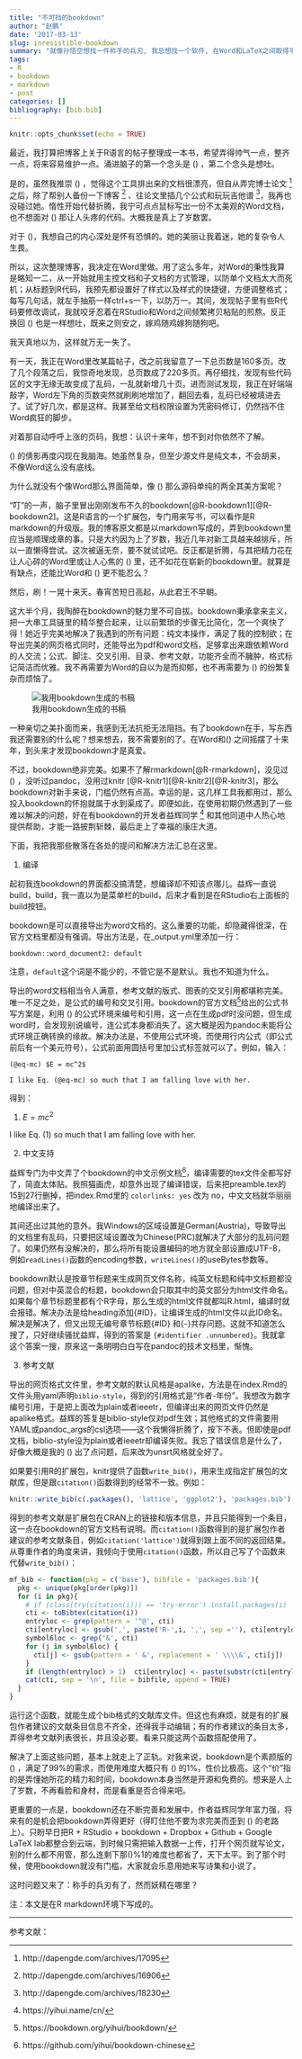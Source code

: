 ```yaml
---
title: "不可挡的bookdown"
author: "赵鹏"
date: '2017-03-13'
slug: inresistible-bookdown
summary: "就像孙悟空想找一件称手的兵刃, 我总想找一个软件, 在Word和LaTeX之间取得平衡. 现在, 她终于来了."
tags:
- R
- bookdown
- markdown
- post
categories: []
bibliography: [bib.bib]
---
```


```r
knitr::opts_chunk$set(echo = TRUE)
```

最近，我打算把博客上关于R语言的帖子整理成一本书，希望弄得帅气一点，整齐一点，将来容易维护一点。涌进脑子的第一个念头是 \(\LaTeX\) ，第二个念头是想吐。

是的，虽然我推崇 \(\LaTeX\) ，觉得这个工具排出来的文档很漂亮，但自从弄完博士论文 ^[http://dapengde.com/archives/17095] 之后，除了帮别人备份一下博客 ^[http://dapengde.com/archives/16906] 、往论文里插几个公式和玩玩吉他谱 ^[http://dapengde.com/archives/18230]，我再也没碰过她。惰性开始代替折腾，我宁可点点鼠标写出一份不太美观的Word文档，也不想面对 \(\LaTeX\) 那让人头疼的代码。大概我是真上了岁数罢。

对于 \(\LaTeX\)，我想自己的内心深处是怀有恐惧的。她的美丽让我着迷，她的复杂令人生畏。

所以，这次整理博客，我决定在Word里做。用了这么多年，对Word的秉性我算是略知一二，从一开始就用主控文档和子文档的方式管理，以防单个文档太大而死机；从标题到R代码，我预先都设置好了样式以及样式的快捷键，方便调整格式；每写几句话，就左手抽筋一样ctrl+s一下，以防万一。其间，发现帖子里有些R代码要修改调试，我就咬牙忍着在RStudio和Word之间频繁拷贝粘贴的煎熬。反正换回 \(\LaTeX\) 也是一样想吐，既来之则安之，嫁鸡随鸡嫁狗随狗吧。

我天真地以为，这样就万无一失了。

有一天，我正在Word里改某篇帖子，改之前我留意了一下总页数是160多页。改了几个段落之后，我惊奇地发现，总页数成了220多页。再仔细找，发现有些代码区的文字无缘无故变成了乱码，一乱就新增几十页。进而测试发现，我正在好端端敲字，Word左下角的页数突然就刷刷地增加了，翻回去看，乱码已经被填进去了。试了好几次，都是这样。我甚至给文档权限设置为凭密码修订，仍然挡不住Word疯狂的脚步。

对着那自动呼呼上涨的页码，我想：认识十来年，想不到对你依然不了解。

\(\LaTeX\) 的倩影再度闪现在我脑海。她虽然复杂，但至少源文件是纯文本，不会胡来，不像Word这么没有底线。

为什么就没有个像Word那么界面简单，像 \(\LaTeX\) 那么源码单纯的两全其美方案呢？

“叮”的一声，脑子里冒出刚刚发布不久的bookdown[@R-bookdown1][@R-bookdown2]。这是R语言的一个扩展包，专门用来写书，可以看作是R markdown的升级版。我的博客原文都是以markdown写成的，弄到bookdown里应当是顺理成章的事。只是大约因为上了岁数，我近几年对新工具越来越排斥，所以一直懒得尝试。这次被逼无奈，要不就试试吧。反正都是折腾，与其把精力花在让人心碎的Word里或让人心焦的 \(\LaTeX\) 里，还不如花在崭新的bookdown里。就算是有缺点，还能比Word和 \(\LaTeX\) 更不能忍么？

然后，刷！一晃十来天。春宵苦短日高起，从此君王不早朝。

这大半个月，我陶醉在bookdown的魅力里不可自拔。bookdown秉承拿来主义，把一大串工具链里的精华整合起来，让以前繁琐的步骤无比简化，怎一个爽快了得！她近乎完美地解决了我遇到的所有问题：纯文本操作，满足了我的控制欲；在导出完美的网页格式同时，还能导出为pdf和word文档，足够拿出来跟依赖Word的人交流；公式、脚注、交叉引用、目录、参考文献，功能齐全而不臃肿，格式标记简洁而优雅。我不再需要为Word的自以为是而抑郁，也不再需要为 \(\LaTeX\) 的纷繁复杂而烦恼了。

![我用bookdown生成的书稿](http://dapengde.com/wp-content/uploads/2017/03/2017-03-14.png)

一种亲切之美扑面而来，我感到无法抗拒无法阻挡。有了bookdown在手，写东西我还需要别的什么呢？想来想去，我不需要别的了。在Word和\(\LaTeX\) 之间摇摆了十来年，到头来才发现bookdown才是真爱。

不过，bookdown绝非完美。如果不了解rmarkdown[@R-rmarkdown]，没见过 \(\LaTeX\) ，没听过pandoc，没用过knitr [@R-knitr1][@R-knitr2][@R-knitr3]，那么bookdown对新手来说，门槛仍然有点高。幸运的是，这几样工具我都用过，那么投入bookdown的怀抱就属于水到渠成了。即便如此，在使用初期仍然遇到了一些难以解决的问题，好在有bookdown的开发者益辉同学 ^[https://yihui.name/cn/] 和其他同道中人热心地提供帮助，才能一路披荆斩棘，最后走上了幸福的康庄大道。

下面，我把我那些散落在各处的提问和解决方法汇总在这里。

1. 编译

起初我连bookdown的界面都没搞清楚，想编译却不知该点哪儿。益辉一直说build，build，我一直以为是菜单栏的build，后来才看到是在RStudio右上面板的build按钮。

bookdown是可以直接导出为word文档的。这么重要的功能，却隐藏得很深，在官方文档里都没有强调。导出方法是，在_output.yml里添加一行：

```
bookdown::word_document2: default 
```

注意，`default`这个词是不能少的，不管它是不是默认。我也不知道为什么。

导出的word文档相当令人满意，参考文献的版式、图表的交叉引用都堪称完美。唯一不足之处，是公式的编号和交叉引用。bookdown的官方文档^[https://bookdown.org/yihui/bookdown/]给出的公式书写方案是，利用 \(\LaTeX\) 的公式环境来编号和引用，这一点在生成pdf时没问题，但生成word时，会发现别说编号，连公式本身都消失了。这大概是因为pandoc未能将公式环境正确转换的缘故。解决办法是，不使用公式环境，而使用行内公式（即公式前后有一个美元符号），公式前面用圆括号里加公式标签就可以了。例如，输入：

```
(@eq-mc) $E = mc^2$

I like Eq. (@eq-mc) so much that I am falling love with her.
```

得到：

(@eq-mc) $E = mc^2$

I like Eq. (@eq-mc) so much that I am falling love with her.

2. 中文支持

益辉专门为中文弄了个bookdown的中文示例文档^[https://github.com/yihui/bookdown-chinese]，编译需要的tex文件全都写好了，简直太体贴。我照猫画虎，却意外出现了编译错误，后来把preamble.tex的15到27行删掉，把index.Rmd里的 `colorlinks: yes` 改为 no，中文文档就华丽丽地编译出来了。

其间还出过其他的意外。我Windows的区域设置是German(Austria)，导致导出的文档里有乱码，只要把区域设置改为Chinese(PRC)就解决了大部分的乱码问题了。如果仍然有没解决的，那么将所有能设置编码的地方就全部设置成UTF-8，例如`readLines()`函数的encoding参数，`writeLines()`的useBytes参数等。

bookdown默认是按章节标题来生成网页文件名称，纯英文标题和纯中文标题都没问题，但对中英混合的标题，bookdown会只取其中的英文部分为html文件命名。如果每个章节标题里都有个R字母，那么生成的html文件就都叫R.html，编译时就会报错。解决办法是给heading添加{#ID}，让编译生成的html文件以此ID命名。解决是解决了，但又出现无编号章节标题{#ID} 和{-}共存问题。这就不知道怎么搜了，只好继续骚扰益辉，得到的答案是 `{#identifier .unnumbered}`。我就拿这个答案一搜，原来这一条明明白白写在pandoc的技术文档里，惭愧。

3. 参考文献

导出的网页格式文件里，参考文献的默认风格是apalike，方法是在index.Rmd的文件头用yaml声明`biblio-style`，得到的引用格式是“作者-年份”。我想改为数字编号引用，于是把上面改为plain或者ieeetr，但编译出来的网页文件仍然是apalike格式。益辉的答复是biblio-style仅对pdf生效；其他格式的文件需要用YAML或pandoc_args的csl选项——这个我懒得折腾了，按下不表。但即使是pdf文档，biblio-style设为plain或者ieeetr却编译失败。我忘了错误信息是什么了，好像大概是我的 \(\LaTeX\) 出了点问题，后来改为unsrt风格就全好了。

如果要引用R的扩展包，knitr提供了函数`write_bib()`，用来生成指定扩展包的文献库，但是跟`citation()`函数得到的经常不一致。例如：

```r
knitr::write_bib(c(.packages(), 'lattice', 'ggplot2'), 'packages.bib')
```

得到的参考文献是扩展包在CRAN上的链接和版本信息，并且只能得到一个条目，这一点在bookdown的官方文档有说明。而`citation()`函数得到的是扩展包作者建议的参考文献条目，例如`citation('lattice')`就得到跟上面不同的返回结果。从尊重作者的角度来讲，我倾向于使用`citation()`函数，所以自己写了个函数来代替`write_bib()`：

```r


mf_bib <- function(pkg = c('base'), bibfile = 'packages.bib'){
  pkg <- unique(pkg[order(pkg)])
  for (i in pkg){
    # if (class(try(citation(i))) == 'try-error') install.packages(i)
    cti <- toBibtex(citation(i))
    entryloc <- grep(pattern = '^@', cti)
    cti[entryloc] <- gsub(',', paste('R-',i, ',', sep =''), cti[entryloc])
    symbol6loc <- grep('&', cti)
    for (j in symbol6loc) {
      cti[j] <- gsub(pattern = ' &', replacement = ' \\\\&', cti[j])
    }
    if (length(entryloc) > 1)  cti[entryloc] <- paste(substr(cti[entryloc], 1, nchar(cti[entryloc])-1), 1:length(entryloc), ',', sep ='')
    cat(cti, sep = '\n', file = bibfile, append = TRUE)
  }
}
```

运行这个函数，就能生成个bib格式的文献库文件。但这也有麻烦，就是有的扩展包作者建议的文献条目信息不齐全，还得我手动编辑；有的作者建议的条目太多，弄得参考文献列表很长，并且没必要。看来只能这两个函数搭配使用了。

解决了上面这些问题，基本上就走上了正轨。对我来说，bookdown是个素颜版的 \(\LaTeX\) ，满足了99%的需求，而使用难度大概只有 \(\LaTeX\) 的1%，性价比极高。这个“价”指的是弄懂她所花的精力和时间，bookdown本身当然是开源和免费的。想来是人上了岁数，不再看脸和身材，而是看重是否合得来吧。

更重要的一点是，bookdown还在不断完善和发展中，作者益辉同学年富力强，将来有的是机会把bookdown弄得更好（得盯住他不要为求完美而歪到 \(\LaTeX\) 的老路上）。只盼早日把R + RStudio + bookdown + Dropbox + Github + Google LaTeX lab都整合到云端，到时候只需把输入数据一上传，打开个网页就写论文，别的什么都不用管，那么连剩下那\(\LaTeX\)%1的难度也都省了，天下太平。到了那个时候，使用bookdown就没有门槛，大家就会乐意用她来写诗集和小说了。

这时问题又来了：称手的兵刃有了，然而妖精在哪里？

注：本文是在R markdown环境下写成的。

-----

参考文献：
